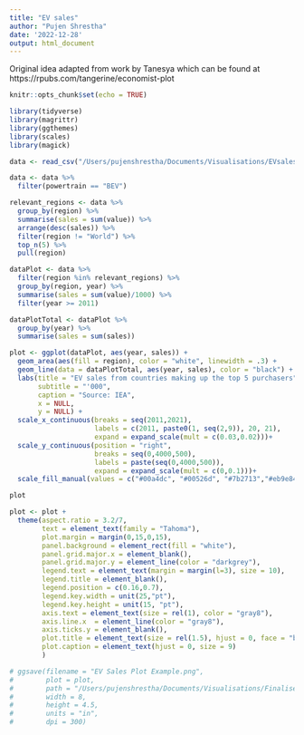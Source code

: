 ```yaml
---
title: "EV sales"
author: "Pujen Shrestha"
date: '2022-12-28'
output: html_document
---
```

Original idea adapted from work by Tanesya which can be found at https://rpubs.com/tangerine/economist-plot

```r
knitr::opts_chunk$set(echo = TRUE)
```

```r
library(tidyverse)
library(magrittr)
library(ggthemes)
library(scales)
library(magick)
```

```r
data <- read_csv("/Users/pujenshrestha/Documents/Visualisations/EVsales/IEA-EV-dataEV salesCarsHistorical.csv")
```

```r

data <- data %>% 
  filter(powertrain == "BEV")

relevant_regions <- data %>% 
  group_by(region) %>% 
  summarise(sales = sum(value)) %>% 
  arrange(desc(sales)) %>% 
  filter(region != "World") %>% 
  top_n(5) %>% 
  pull(region)

dataPlot <- data %>% 
  filter(region %in% relevant_regions) %>% 
  group_by(region, year) %>% 
  summarise(sales = sum(value)/1000) %>% 
  filter(year >= 2011)

dataPlotTotal <- dataPlot %>% 
  group_by(year) %>% 
  summarise(sales = sum(sales))

```


```r
plot <- ggplot(dataPlot, aes(year, sales)) +
  geom_area(aes(fill = region), color = "white", linewidth = .3) +
  geom_line(data = dataPlotTotal, aes(year, sales), color = "black") +
  labs(title = "EV sales from countries making up the top 5 purchasers",
       subtitle = "'000",
       caption = "Source: IEA",
       x = NULL,
       y = NULL) +
  scale_x_continuous(breaks = seq(2011,2021),
                     labels = c(2011, paste0(1, seq(2,9)), 20, 21),
                     expand = expand_scale(mult = c(0.03,0.02)))+
  scale_y_continuous(position = "right",
                     breaks = seq(0,4000,500),
                     labels = paste(seq(0,4000,500)),
                     expand = expand_scale(mult = c(0,0.1)))+
  scale_fill_manual(values = c("#00a4dc", "#00526d", "#7b2713","#eb9e84", "#f15a40"))

plot
```

```r
plot <- plot +
  theme(aspect.ratio = 3.2/7,
        text = element_text(family = "Tahoma"),
        plot.margin = margin(0,15,0,15),
        panel.background = element_rect(fill = "white"),
        panel.grid.major.x = element_blank(),
        panel.grid.major.y = element_line(color = "darkgrey"),
        legend.text = element_text(margin = margin(l=3), size = 10),
        legend.title = element_blank(),
        legend.position = c(0.16,0.7),
        legend.key.width = unit(25,"pt"),
        legend.key.height = unit(15, "pt"),
        axis.text = element_text(size = rel(1), color = "gray8"),
        axis.line.x  = element_line(color = "gray8"),
        axis.ticks.y = element_blank(),
        plot.title = element_text(size = rel(1.5), hjust = 0, face = "bold"),
        plot.caption = element_text(hjust = 0, size = 9)
        )
```

```r
# ggsave(filename = "EV Sales Plot Example.png",
#        plot = plot,
#        path = "/Users/pujenshrestha/Documents/Visualisations/Finalised Examples/",
#        width = 8,
#        height = 4.5,
#        units = "in",
#        dpi = 300)
```


